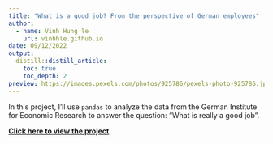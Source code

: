 ```yaml
---
title: "What is a good job? From the perspective of German employees"
author:
  - name: Vinh Hung le 
    url: vinhhle.github.io
date: 09/12/2022
output: 
  distill::distill_article:
    toc: true
    toc_depth: 2
preview: https://images.pexels.com/photos/925786/pexels-photo-925786.jpeg?auto=compress&cs=tinysrgb&w=1260&h=750&dpr=2
---
```


In this project, I'll use `pandas` to analyze the data from the German Institute for Economic Research to answer the question: "What is really a good job".

**[Click here to view the project](https://github.com/vinhhle/what-is-good-job/blob/gh-pages/what-is-good-job.ipynb)**
